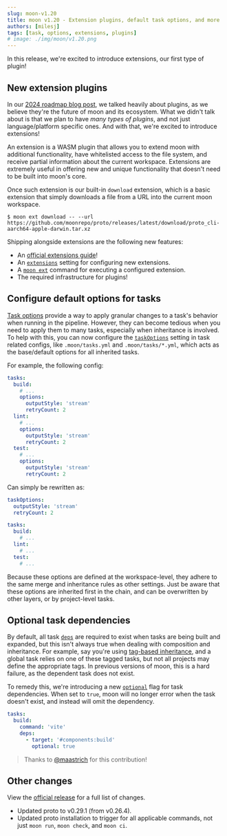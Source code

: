 ```yaml
---
slug: moon-v1.20
title: moon v1.20 - Extension plugins, default task options, and more
authors: [milesj]
tags: [task, options, extensions, plugins]
# image: ./img/moon/v1.20.png
---
```


In this release, we're excited to introduce extensions, our first type of plugin!

<!--truncate-->

## New extension plugins

In our [2024 roadmap blog post](./2024-roadmap), we talked heavily about plugins, as we believe
they're the future of moon and its ecosystem. What we didn't talk about is that we plan to have
_many types of plugins_, and not just language/platform specific ones. And with that, we're excited
to introduce extensions!

An extension is a WASM plugin that allows you to extend moon with additional functionality, have
whitelisted access to the file system, and receive partial information about the current workspace.
Extensions are extremely useful in offering new and unique functionality that doesn't need to be
built into moon's core.

Once such extension is our built-in `download` extension, which is a basic extension that simply
downloads a file from a URL into the current moon workspace.

```shell
$ moon ext download -- --url https://github.com/moonrepo/proto/releases/latest/download/proto_cli-aarch64-apple-darwin.tar.xz
```

Shipping alongside extensions are the following new features:

- An [official extensions guide](/docs/guides/extensions)!
- An [`extensions`](/docs/config/workspace#extensions) setting for configuring new extensions.
- A [`moon ext`](/docs/commands/ext) command for executing a configured extension.
- The required infrastructure for plugins!

## Configure default options for tasks

[Task options](/docs/config/project#options) provide a way to apply granular changes to a task's
behavior when running in the pipeline. However, they can become tedious when you need to apply them
to many tasks, especially when inheritance is involved. To help with this, you can now configure the
[`taskOptions`](/docs/config/tasks#taskoptions) setting in task related configs, like
`.moon/tasks.yml` and `.moon/tasks/*.yml`, which acts as the base/default options for all inherited
tasks.

For example, the following config:

```yaml title=".moon/tasks.yml"
tasks:
  build:
    # ...
    options:
      outputStyle: 'stream'
      retryCount: 2
  lint:
    # ...
    options:
      outputStyle: 'stream'
      retryCount: 2
  test:
    # ...
    options:
      outputStyle: 'stream'
      retryCount: 2
```

Can simply be rewritten as:

```yaml title=".moon/tasks.yml"
taskOptions:
  outputStyle: 'stream'
  retryCount: 2

tasks:
  build:
    # ...
  lint:
    # ...
  test:
    # ...
```

Because these options are defined at the workspace-level, they adhere to the same merge and
inheritance rules as other settings. Just be aware that these options are inherited first in the
chain, and can be overwritten by other layers, or by project-level tasks.

## Optional task dependencies

By default, all task [`deps`](/docs/config/project#tasks-1) are required to exist when tasks are
being built and expanded, but this isn't always true when dealing with composition and inheritance.
For example, say you're using
[tag-based inheritance](/docs/concepts/task-inheritance#scope-by-project-metadata), and a global
task relies on one of these tagged tasks, but not all projects may define the appropriate tags. In
previous versions of moon, this is a hard failure, as the dependent task does not exist.

To remedy this, we're introducing a new [`optional`](/docs/config/project#optional-1) flag for task
dependencies. When set to `true`, moon will no longer error when the task doesn't exist, and instead
will omit the dependency.

```yaml title=".moon/tasks.yml" {4-6}
tasks:
  build:
    command: 'vite'
    deps:
      - target: '#components:build'
        optional: true
```

> Thanks to [@maastrich](https://github.com/maastrich) for this contribution!

## Other changes

View the [official release](https://github.com/moonrepo/moon/releases/tag/v1.20.0) for a full list
of changes.

- Updated proto to v0.29.1 (from v0.26.4).
- Updated proto installation to trigger for all applicable commands, not just `moon run`,
  `moon check`, and `moon ci`.
